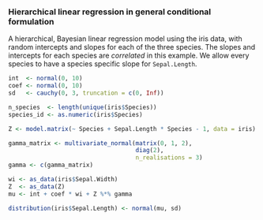 ### Hierarchical linear regression in general conditional formulation

A hierarchical, Bayesian linear regression model using the iris data, with random intercepts and slopes for each of the three species.
The slopes and intercepts for each species are *correlated* in this example. We allow every species to have a species specific slope for `Sepal.Length`.

```r
int  <- normal(0, 10)
coef <- normal(0, 10)
sd   <- cauchy(0, 3, truncation = c(0, Inf))

n_species  <- length(unique(iris$Species))
species_id <- as.numeric(iris$Species)

Z <- model.matrix(~ Species + Sepal.Length * Species - 1, data = iris)

gamma_matrix <- multivariate_normal(matrix(0, 1, 2),
                                    diag(2),
                                    n_realisations = 3) 
gamma <- c(gamma_matrix)

wi <- as_data(iris$Sepal.Width)
Z  <- as_data(Z)
mu <- int + coef * wi + Z %*% gamma

distribution(iris$Sepal.Length) <- normal(mu, sd)
```
